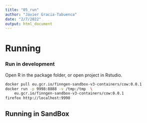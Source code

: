 ```yaml
---
title: "05_run"
author: "Javier Gracia-Tabuenca"
date: "2/7/2022"
output: html_document
---
```


# Running

### Run in development
Open R in the package folder, or open project in Rstudio. 

```bash
docker pull eu.gcr.io/finngen-sandbox-v3-containers/cow:0.0.1
docker run -p 9998:8888 -v /tmp:/tmp  \
    eu.gcr.io/finngen-sandbox-v3-containers/cow:0.0.1
firefox http://localhost:9998

```

## Running in SandBox 
